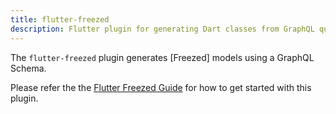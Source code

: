 ```yaml
---
title: flutter-freezed
description: Flutter plugin for generating Dart classes from GraphQL queries. It uses the freezed package.
---
```



<PluginHeader />

The `flutter-freezed` plugin generates [Freezed] models using a GraphQL Schema.

Please refer the the [Flutter Freezed Guide](/docs/guides/flutter-freezed) for how to get started with this plugin.

<PluginApiDocs />
